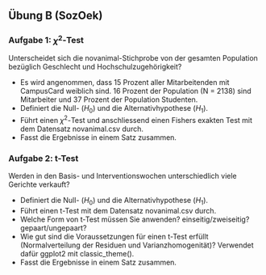 ## Übung B (SozOek)


###	Aufgabe 1: $\chi^2$-Test

Unterscheidet sich die novanimal-Stichprobe von der gesamten Population bezüglich Geschlecht und Hochschulzugehörigkeit? 


* Es wird angenommen, dass 15 Prozent aller Mitarbeitenden mit CampusCard weiblich sind. 16 Prozent der Population (N = 2138) sind Mitarbeiter und 37 Prozent der Population Studenten.
* Definiert die Null- ($H_0$) und die Alternativhypothese ($H_1$).
* Führt einen $\chi^2$-Test und anschliessend einen Fishers exakten Test mit dem Datensatz novanimal.csv durch.
* Fasst die Ergebnisse in einem Satz zusammen.


###	Aufgabe 2: t-Test

Werden in den Basis- und Interventionswochen unterschiedlich viele Gerichte verkauft?

* Definiert die Null- ($H_0$) und die Alternativhypothese ($H_1$).
* Führt einen t-Test mit dem Datensatz novanimal.csv durch.
* Welche Form von t-Test müssen Sie anwenden? einseitig/zweiseitig? gepaart/ungepaart?
* Wie gut sind die Voraussetzungen für einen t-Test erfüllt (Normalverteilung der Residuen und Varianzhomogenität)? Verwendet dafür ggplot2 mit classic_theme().
* Fasst die Ergebnisse in einem Satz zusammen.






